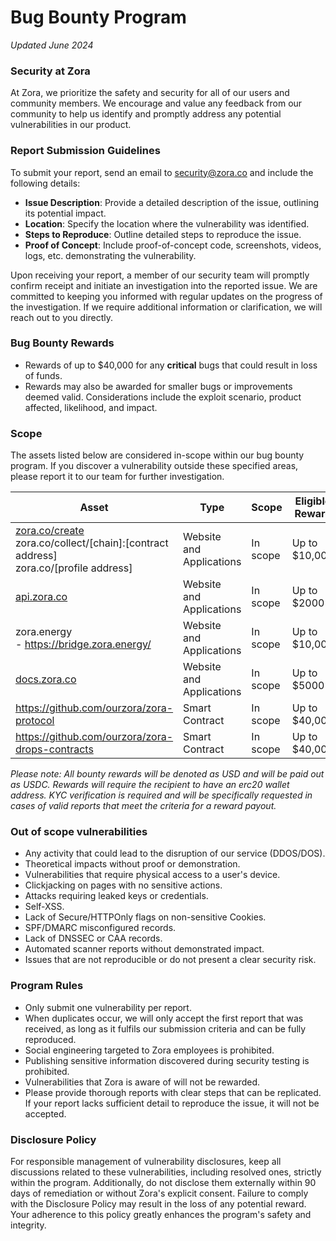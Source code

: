 # Bug Bounty Program 
*Updated June 2024*

### Security at Zora

At Zora, we prioritize the safety and security for all of our users and community members. We encourage and value any feedback from our community to help us identify and promptly address any potential vulnerabilities in our product. 


### Report Submission Guidelines

To submit your report, send an email to [security@zora.co](mailto:security@zora.co) and include the following details:
- **Issue Description**: Provide a detailed description of the issue, outlining its potential impact.
- **Location**: Specify the location where the vulnerability was identified.
- **Steps to Reproduce**: Outline detailed steps to reproduce the issue.
- **Proof of Concept**: Include proof-of-concept code, screenshots, videos, logs, etc. demonstrating the vulnerability.

Upon receiving your report, a member of our security team will promptly confirm receipt and initiate an investigation into the reported issue. We are committed to keeping you informed with regular updates on the progress of the investigation. If we require additional information or clarification, we will reach out to you directly.

### Bug Bounty Rewards

- Rewards of up to $40,000 for any **critical** bugs that could result in loss of funds.
- Rewards may also be awarded for smaller bugs or improvements deemed valid. Considerations include the exploit scenario, product affected, likelihood, and impact.


### Scope

The assets listed below are considered in-scope within our bug bounty program. If you discover a vulnerability outside these specified areas, please report it to our team for further investigation. 

| Asset                                                                                                                                                                                      | Type                     | Scope    | Eligible Reward  |
|-------------------------------------------------------------------------------------------------------------------------------------------------------------------------------------------|--------------------------|----------|-----------------|
| [zora.co/create](https://zora.co/create) <br /> zora.co/collect/[chain]:[contract address]<br /> zora.co/[profile address] | Website and Applications | In scope | Up to $10,000   |
| [api.zora.co](https://api.zora.co)                                                                                                                                                                               | Website and Applications | In scope | Up to $2000      |
| zora.energy<br />- https://bridge.zora.energy/                                                                                                                                              | Website and Applications | In scope | Up to $10,000     |
| [docs.zora.co](https://docs.zora.co)                                                                                                                                                                             | Website and Applications | In scope | Up to $5000    |
| https://github.com/ourzora/zora-protocol                                                                                                                                           | Smart Contract           | In scope | Up to $40,000    |
| https://github.com/ourzora/zora-drops-contracts                                                                                                                                                 | Smart Contract           | In scope | Up to $40,000    |

*Please note: All bounty rewards will be denoted as USD and will be paid out as USDC. Rewards will require the recipient to have an erc20 wallet address. KYC verification is required and will be specifically requested in cases of valid reports that meet the criteria for a reward payout.*


### Out of scope vulnerabilities    

- Any activity that could lead to the disruption of our service (DDOS/DOS).
- Theoretical impacts without proof or demonstration.
- Vulnerabilities that require physical access to a user's device.
- Clickjacking on pages with no sensitive actions.
- Attacks requiring leaked keys or credentials.
- Self-XSS.
- Lack of Secure/HTTPOnly flags on non-sensitive Cookies.
- SPF/DMARC misconfigured records.
- Lack of DNSSEC or CAA records.
- Automated scanner reports without demonstrated impact.
- Issues that are not reproducible or do not present a clear security risk.

### Program Rules

- Only submit one vulnerability per report.
- When duplicates occur, we will only accept the first report that was received, as long as it fulfils our submission criteria and can be fully reproduced.
- Social engineering targeted to Zora employees is prohibited.
- Publishing sensitive information discovered during security testing is prohibited.
- Vulnerabilities that Zora is aware of will not be rewarded.
- Please provide thorough reports with clear steps that can be replicated. If your report lacks sufficient detail to reproduce the issue, it will not be accepted.


### Disclosure Policy

For responsible management of vulnerability disclosures, keep all discussions related to these vulnerabilities, including resolved ones, strictly within the program. Additionally, do not disclose them externally within 90 days of remediation or without Zora's explicit consent. Failure to comply with the Disclosure Policy may result in the loss of any potential reward. Your adherence to this policy greatly enhances the program's safety and integrity.